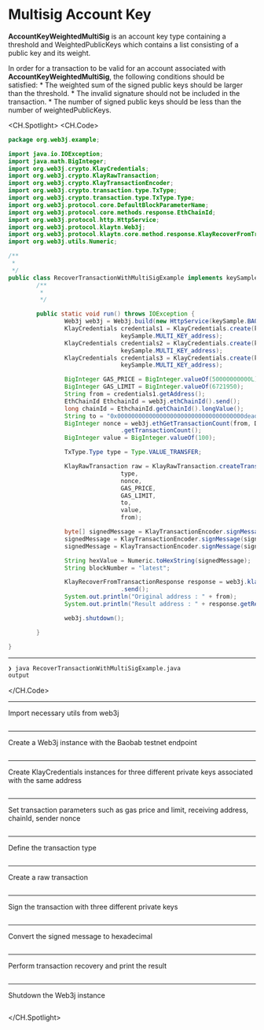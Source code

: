 # Multisig Account Key

**AccountKeyWeightedMultiSig** is an account key type containing a threshold and WeightedPublicKeys which contains a list consisting of a public key and its weight.

In order for a transaction to be valid for an account associated with **AccountKeyWeightedMultiSig**, the following conditions should be satisfied:
    * The weighted sum of the signed public keys should be larger than the threshold.
    * The invalid signature should not be included in the transaction.
    * The number of signed public keys should be less than the number of weightedPublicKeys.

<CH.Spotlight>
<CH.Code>

```java RecoverTransactionWithMultiSigExample.java
package org.web3j.example;

import java.io.IOException;
import java.math.BigInteger;
import org.web3j.crypto.KlayCredentials;
import org.web3j.crypto.KlayRawTransaction;
import org.web3j.crypto.KlayTransactionEncoder;
import org.web3j.crypto.transaction.type.TxType;
import org.web3j.crypto.transaction.type.TxType.Type;
import org.web3j.protocol.core.DefaultBlockParameterName;
import org.web3j.protocol.core.methods.response.EthChainId;
import org.web3j.protocol.http.HttpService;
import org.web3j.protocol.klaytn.Web3j;
import org.web3j.protocol.klaytn.core.method.response.KlayRecoverFromTransactionResponse;
import org.web3j.utils.Numeric;

/**
 * 
 */
public class RecoverTransactionWithMultiSigExample implements keySample {
        /**
         * 
         */

        public static void run() throws IOException {
                Web3j web3j = Web3j.build(new HttpService(keySample.BAOBAB_URL));
                KlayCredentials credentials1 = KlayCredentials.create(keySample.MULTI_KEY_privkey1,
                                keySample.MULTI_KEY_address);
                KlayCredentials credentials2 = KlayCredentials.create(keySample.MULTI_KEY_privkey2,
                                keySample.MULTI_KEY_address);
                KlayCredentials credentials3 = KlayCredentials.create(keySample.MULTI_KEY_privkey3,
                                keySample.MULTI_KEY_address);

                BigInteger GAS_PRICE = BigInteger.valueOf(50000000000L);
                BigInteger GAS_LIMIT = BigInteger.valueOf(6721950);
                String from = credentials1.getAddress();
                EthChainId EthchainId = web3j.ethChainId().send();
                long chainId = EthchainId.getChainId().longValue();
                String to = "0x000000000000000000000000000000000000dead";
                BigInteger nonce = web3j.ethGetTransactionCount(from, DefaultBlockParameterName.LATEST).send()
                                .getTransactionCount();
                BigInteger value = BigInteger.valueOf(100);

                TxType.Type type = Type.VALUE_TRANSFER;

                KlayRawTransaction raw = KlayRawTransaction.createTransaction(
                                type,
                                nonce,
                                GAS_PRICE,
                                GAS_LIMIT,
                                to,
                                value,
                                from);

                byte[] signedMessage = KlayTransactionEncoder.signMessage(raw, chainId, credentials1);
                signedMessage = KlayTransactionEncoder.signMessage(signedMessage, chainId, credentials2);
                signedMessage = KlayTransactionEncoder.signMessage(signedMessage, chainId, credentials3);

                String hexValue = Numeric.toHexString(signedMessage);
                String blockNumber = "latest";

                KlayRecoverFromTransactionResponse response = web3j.klayRecoverFromTransaction(hexValue, blockNumber)
                                .send();
                System.out.println("Original address : " + from);
                System.out.println("Result address : " + response.getResult());

                web3j.shutdown();

        }

}

```

---
```zsh output
❯ java RecoverTransactionWithMultiSigExample.java
output
```
</CH.Code>

---
Import necessary utils from web3j
```java RecoverTransactionWithMultiSigExample.java focus=1:15

```
---
Create a Web3j instance with the Baobab testnet endpoint
```java RecoverTransactionWithMultiSigExample.java focus=26

```
---
Create KlayCredentials instances for three different private keys associated with the same address
```java RecoverTransactionWithMultiSigExample.java focus=27:32

```
---
Set transaction parameters such as gas price and limit, receiving address, chainId, sender nonce
```java RecoverTransactionWithMultiSigExample.java focus=34:42

```
---
Define the transaction type
```java RecoverTransactionWithMultiSigExample.java focus=44

```
---
Create a raw transaction
```java RecoverTransactionWithMultiSigExample.java focus=46:53

```
---
Sign the transaction with three different private keys
```java RecoverTransactionWithMultiSigExample.java focus=55:57

```
---
Convert the signed message to hexadecimal
```java RecoverTransactionWithMultiSigExample.java focus=59

```
---
Perform transaction recovery and print the result
```java RecoverTransactionWithMultiSigExample.java focus=60:65

```
---
Shutdown the Web3j instance
```java RecoverTransactionWithMultiSigExample.java focus=67

```


</CH.Spotlight>
